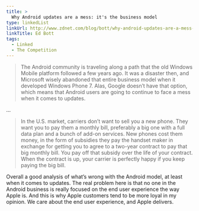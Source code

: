 ```yaml
---
title: >
  Why Android updates are a mess: it's the business model
type: linkedList
linkUrl: http://www.zdnet.com/blog/bott/why-android-updates-are-a-mess-its-the-business-model/4300
linkTitle: Ed Bott
tags:
  - Linked
  - The Competition
---
```


> The Android community is traveling along a path that the old Windows Mobile platform followed a few years ago. It was a disaster then, and Microsoft wisely abandoned that entire business model when it developed Windows Phone 7. Alas, Google doesn’t have that option, which means that Android users are going to continue to face a mess when it comes to updates.

…

> In the U.S. market, carriers don’t want to sell you a new phone. They want you to pay them a monthly bill, preferably a big one with a full data plan and a bunch of add-on services. New phones cost them money, in the form of subsidies they pay the handset maker in exchange for getting you to agree to a two-year contract to pay that big monthly bill. You pay off that subsidy over the life of your contract. When the contract is up, your carrier is perfectly happy if you keep paying the big bill.

Overall a good analysis of what’s wrong with the Android model, at least when it comes to updates. The real problem here is that no one in the Android business is really focused on the end user experience the way Apple is. And this is why Apple customers tend to be more loyal in my opinion. We care about the end user experience, and Apple delivers.
